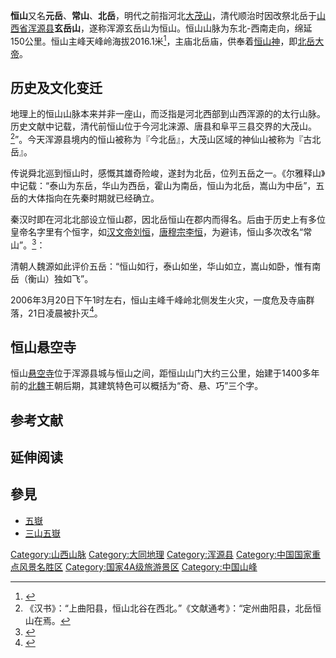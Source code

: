 {{about|位于山西浑源的山|与“恒山”标题相近或相同的条目|恒山 (消歧义)|与“北嶽”同名其他地点|北嶽 (消歧义)|与该山同音的同属五岳的另一座山|衡山}}
{{Infobox mountain
| 名稱 = 恒山
| 照片 = Mountheng-Shanxi2019.jpg
| 照片說明 = 恒山山体南向。右下为登山入口
| 海拔 =2,017米
| 位置 = {{CHN}}[[山西省|山西省]][[浑源县|浑源县]]
| 山脈 =
| 相對高度 =
| 座標 = {{coord|39|40|26|N|113|44|08|E|type:mountain_region:CN|display=inline,title}}
| 地形圖 =
| 類別 =
| 年齡 = 
| 最近喷发 = 
| 首次登頂 =
| 最容易的攀登路線 =
| pushpin_map = China Shanxi
| pushpin_map_caption = 恒山在中國山西省的位置
}}
'''恒山'''又名'''元岳'''、'''常山'''、'''北岳'''，明代之前指河北[[大茂山|大茂山]]，清代顺治时因改祭北岳于[[山西省|山西省]][[浑源县|浑源县]]'''玄岳山'''，遂称浑源玄岳山为恒山。恒山山脉为东北-西南走向，绵延150公里。恒山主峰天峰岭海拔2016.1米<ref>{{Cite web |url=http://news.sina.com.cn/c/2007-05-09/112712946888.shtml |title=存档副本 |access-date=2007-05-09 |archive-date=2017-02-28 |archive-url=https://web.archive.org/web/20170228075048/http://news.sina.com.cn/c/2007-05-09/112712946888.shtml |dead-url=no }}</ref>，主庙北岳庙，供奉着[[恒山神|恒山神]]，即[[北岳大帝|北岳大帝]]。

==历史及文化变迁==
地理上的恒山山脉本来并非一座山，而泛指是河北西部到山西浑源的的太行山脉。历史文献中记载，清代前恒山位于今河北涞源、唐县和阜平三县交界的大茂山。<ref>《汉书》：“上曲阳县，恒山北谷在西北。”《文献通考》：“定州曲阳县，北岳恒山在焉。</ref>”。今天浑源县境内的恒山被称为『今北岳』，大茂山区域的神仙山被称为『古北岳』。

传说舜北巡到恒山时，感慨其雄奇险峻，遂封为北岳，位列五岳之一。《尔雅释山》中记载：“泰山为东岳，华山为西岳，霍山为南岳，恒山为北岳，嵩山为中岳”，五岳的大体指向在先秦时期就已经确立。

秦汉时即在河北北部设立恒山郡，因北岳恒山在郡内而得名。后由于历史上有多位皇帝名字里有个恒字，如[[汉文帝|汉文帝刘恒]]，[[唐穆宗|唐穆宗李恒]]，为避讳，恒山多次改名“常山”。<ref>{{cite book |language = zh-cn |url =  |title = 汉代恒山避讳 |publisher = 《元和郡县志》 |date =  |accessdate = 2019-09-30 |deadurl = |archiveurl = |quote =汉高帝三年，韩信东下井陉，击破陈余、赵王歇，以巨鹿之北境置恒山郡。因恒山为名，后避文帝讳，改曰常山。  }}</ref>：

清朝人魏源如此评价五岳：“恒山如行，泰山如坐，华山如立，嵩山如卧，惟有南岳（衡山）独如飞”。

2006年3月20日下午1时左右，恒山主峰千峰岭北侧发生火灾，一度危及寺庙群落，21日凌晨被扑灭<ref>{{cite news |language = zh-cn |url = http://news.sina.com.cn/c/2006-03-22/03058495948s.shtml |title = 上万人扑灭北岳恒山大火庙群转危为安 |publisher = 新浪转自《山西晚报》 |date = 2006-03-22 |accessdate = 2019-09-30 |deadurl = no |archiveurl = https://web.archive.org/web/20200407212916/http://news.sina.com.cn/c/2006-03-22/03058495948s.shtml |archivedate = 2020-04-07 }}</ref>。

==恒山悬空寺==
恒山[[悬空寺|悬空寺]]位于浑源县城与恒山之间，距恒山山门大约三公里，始建于1400多年前的[[北魏|北魏]]王朝后期，其建筑特色可以概括为“奇、悬、巧”三个字。

{{wide image|Hunyuan Hengshan 2013.08.30 11-27-32.jpg|1000px|浑源县城浑河桥上远眺恒山}}

==参考文献==
{{commonscat|Mount Heng (Shanxi)}}
{{reflist}}

== 延伸阅读 ==
{{Wikisource further reading}}

==參見==
*[[五嶽|五嶽]]
*[[三山五嶽|三山五嶽]]

{{五岳}}
{{Shanxi topics}}
{{DEFAULTSORT:Heng Shan}}
{{中国神山}}
[[Category:山西山脉|Category:山西山脉]]
[[Category:大同地理|Category:大同地理]]
[[Category:浑源县|Category:浑源县]]
[[Category:中国国家重点风景名胜区|Category:中国国家重点风景名胜区]]
[[Category:国家4A级旅游景区|Category:国家4A级旅游景区]]
[[Category:中国山峰|Category:中国山峰]]